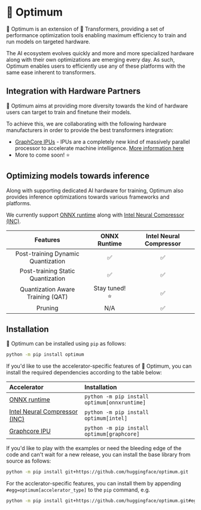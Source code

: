 <!--Copyright 2022 The HuggingFace Team. All rights reserved.

Licensed under the Apache License, Version 2.0 (the "License"); you may not use this file except in compliance with
the License. You may obtain a copy of the License at

http://www.apache.org/licenses/LICENSE-2.0

Unless required by applicable law or agreed to in writing, software distributed under the License is distributed on
an "AS IS" BASIS, WITHOUT WARRANTIES OR CONDITIONS OF ANY KIND, either express or implied. See the License for the
specific language governing permissions and limitations under the License.
-->

# 🤗 Optimum

🤗 Optimum is an extension of 🤗 Transformers, providing a set of performance optimization tools enabling maximum efficiency to train and run models on targeted hardware.

The AI ecosystem evolves quickly and more and more specialized hardware along with their own optimizations are emerging every day.
As such, Optimum enables users to efficiently use any of these platforms with the same ease inherent to transformers.


## Integration with Hardware Partners

🤗 Optimum aims at providing more diversity towards the kind of hardware users can target to train and finetune their models.

To achieve this, we are collaborating with the following hardware manufacturers in order to provide the best transformers integration:
- [GraphCore IPUs](https://github.com/huggingface/optimum-graphcore) - IPUs are a completely new kind of massively parallel processor to accelerate machine intelligence. [More information here](https://www.graphcore.ai/products/ipu)
- More to come soon! :star:

## Optimizing models towards inference

Along with supporting dedicated AI hardware for training, Optimum also provides inference optimizations towards various frameworks and
platforms.


We currently support [ONNX runtime](https://github.com/microsoft/onnxruntime) along with [Intel Neural Compressor (INC)](https://github.com/intel/neural-compressor).

|              Features              | ONNX Runtime  | Intel Neural Compressor |
|:----------------------------------:|:-------------:|:-----------------------:|
| Post-training Dynamic Quantization |       ✅       |            ✅            |
| Post-training Static Quantization  |       ✅       |            ✅            |
| Quantization Aware Training (QAT)  | Stay tuned! ⭐ |            ✅            |
|              Pruning               |      N/A       |            ✅            |


## Installation

🤗 Optimum can be installed using `pip` as follows:

```bash
python -m pip install optimum
```

If you'd like to use the accelerator-specific features of 🤗 Optimum, you can install the required dependencies according to the table below:

| Accelerator                                                                 | Installation                                 |
|:----------------------------------------------------------------------------|:---------------------------------------------|
| [ONNX runtime](https://github.com/microsoft/onnxruntime)                    | `python -m pip install optimum[onnxruntime]` |
| [Intel Neural Compressor (INC)](https://github.com/intel/neural-compressor) | `python -m pip install optimum[intel]`       |
| [Graphcore IPU](https://www.graphcore.ai/products/ipu)                      | `python -m pip install optimum[graphcore]`   |


If you'd like to play with the examples or need the bleeding edge of the code and can't wait for a new release, you can install the base library from source as follows:

```bash
python -m pip install git+https://github.com/huggingface/optimum.git
```

For the acclerator-specific features, you can install them by appending `#egg=optimum[accelerator_type]` to the `pip` command, e.g.

```bash
python -m pip install git+https://github.com/huggingface/optimum.git#egg=optimum[onnxruntime]
```
